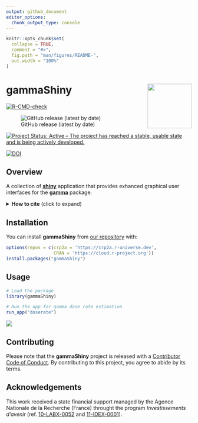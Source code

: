```yaml
---
output: github_document
editor_options: 
  chunk_output_type: console
---
```


<!-- README.md is generated from README.Rmd. Please edit that file -->

```r
knitr::opts_chunk$set(
  collapse = TRUE,
  comment = "#>",
  fig.path = "man/figures/README-",
  out.width = "100%"
)
```

# gammaShiny <img width=120px src="man/figures/logo.png" align="right" />

<!-- badges: start -->
[![R-CMD-check](https://github.com/crp2a/gammaShiny/workflows/R-CMD-check/badge.svg)](https://github.com/crp2a/gammaShiny/actions)

![GitHub release (latest by date)](https://img.shields.io/github/v/release/crp2a/gammaShiny)

[![Project Status: Active – The project has reached a stable, usable state and is being actively developed.](https://www.repostatus.org/badges/latest/active.svg)](https://www.repostatus.org/#active)

[![DOI](https://zenodo.org/badge/DOI/10.5281/zenodo.4139005.svg)](https://doi.org/10.5281/zenodo.4139005)
<!-- badges: end -->

## Overview

A collection of [**shiny**](https://shiny.rstudio.com) application that provides exhanced graphical user interfaces for the [**gamma**](https://github.com/crp2a/gamma) package.

<details>
<summary><strong>How to cite</strong> (click to expand)</summary>

```r
utils::citation("gammaShiny")
```

</details>

## Installation

You can install **gammaShiny** from [our repository](https://crp2a.r-universe.dev) with:

```r
options(repos = c(crp2a = 'https://crp2a.r-universe.dev',
                  CRAN = 'https://cloud.r-project.org'))
install.packages("gammaShiny")
```

## Usage

```r
# Load the package
library(gammaShiny)

# Run the app for gamma dose rate estimation
run_app("doserate")
```

![](man/figures/README-shiny-1.png)

## Contributing

Please note that the **gammaShiny** project is released with a [Contributor Code of Conduct](https://github.com/crp2a/gammaShiny/blob/master/.github/CODE_OF_CONDUCT.md). By contributing to this project, you agree to abide by its terms.

## Acknowledgements

This work received a state financial support managed by the Agence Nationale de la Recherche (France) throught the program *Investissements d'avenir* (ref. [10-LABX-0052](https://lascarbx.labex.u-bordeaux.fr) and [11-IDEX-0001](https://amidex.univ-amu.fr)).
